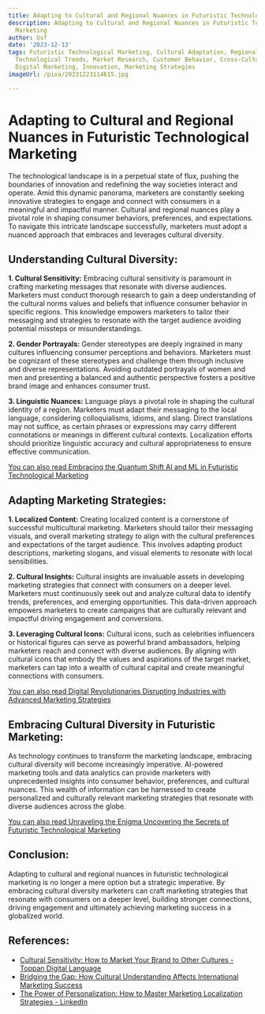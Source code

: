 ```yaml
---
title: Adapting to Cultural and Regional Nuances in Futuristic Technological Marketing
description: Adapting to Cultural and Regional Nuances in Futuristic Technological
  Marketing
author: Usf
date: '2023-12-13'
tags: Futuristic Technological Marketing, Cultural Adaptation, Regional Marketing,
  Technological Trends, Market Research, Customer Behavior, Cross-Cultural Marketing,
  Digital Marketing, Innovation, Marketing Strategies
imageUrl: /pixa/20231223114615.jpg

---
```

# **Adapting to Cultural and Regional Nuances in Futuristic Technological Marketing**

The  technological landscape is in  a perpetual state of flux, pushing  the boundaries  of innovation and redefining the way societies interact and operate. Amid this dynamic panorama, marketers are constantly seeking innovative  strategies to engage and  connect with consumers in a meaningful and impactful manner. Cultural and regional nuances play a pivotal role in shaping consumer behaviors, preferences, and expectations. To navigate this  intricate landscape successfully, marketers must adopt a nuanced approach that embraces  and leverages cultural diversity.

## **Understanding  Cultural  Diversity:**

**1. Cultural Sensitivity:** Embracing cultural sensitivity is paramount in crafting marketing messages that resonate with diverse audiences. Marketers must conduct thorough research  to gain  a deep  understanding of the cultural  norms values and beliefs that influence consumer behavior in specific regions. This knowledge empowers marketers to tailor their messaging and strategies  to resonate with the target audience avoiding potential missteps or misunderstandings.

**2. Gender Portrayals:**  Gender stereotypes are deeply ingrained in many cultures influencing consumer perceptions and behaviors. Marketers must be cognizant of these stereotypes and challenge them through inclusive and diverse representations. Avoiding outdated  portrayals  of women and men and presenting a balanced and authentic perspective fosters a positive brand image and enhances  consumer trust.

**3. Linguistic Nuances:** Language plays a pivotal role in shaping the cultural identity  of a region. Marketers  must adapt  their messaging to the local language, considering colloquialisms, idioms, and slang. Direct translations may not suffice, as certain phrases or expressions may carry different connotations  or meanings in different cultural contexts.  Localization efforts should prioritize linguistic accuracy and cultural appropriateness to ensure effective communication.

[You can  also read Embracing the Quantum Shift AI and ML in Futuristic Technological  Marketing](Embracing%20the%20Quantum%20Shift%20AI%20and%20ML%20in%20Futuristic%20Technological%20Marketing)


## **Adapting Marketing Strategies:**

**1. Localized Content:** Creating localized content  is a cornerstone of successful multicultural marketing.  Marketers should tailor their messaging visuals, and overall marketing strategy to align with the  cultural preferences and expectations of the target audience. This involves adapting product descriptions, marketing slogans, and visual elements to resonate with local sensibilities.

**2. Cultural Insights:** Cultural insights are invaluable assets in developing marketing  strategies that connect with consumers on a deeper level. Marketers  must continuously seek out and analyze cultural data to  identify trends, preferences, and emerging opportunities. This data-driven approach empowers marketers to  create campaigns that are culturally relevant and  impactful driving engagement and conversions.

**3. Leveraging  Cultural Icons:** Cultural icons, such as celebrities influencers or historical figures can serve as powerful brand ambassadors, helping marketers reach and connect with diverse audiences. By aligning with cultural icons that embody the values  and aspirations of the target market,  marketers can  tap  into a wealth of cultural capital and create meaningful connections with consumers.

[You can also read  Digital  Revolutionaries Disrupting  Industries  with Advanced Marketing Strategies](Digital%20Revolutionaries%20Disrupting%20Industries%20with%20Advanced%20Marketing%20Strategies)


## **Embracing Cultural Diversity in  Futuristic Marketing:**

As  technology  continues to transform the marketing  landscape, embracing cultural diversity will become increasingly imperative. AI-powered marketing tools  and data analytics can provide marketers with unprecedented insights into consumer behavior, preferences, and cultural nuances. This  wealth of information can be harnessed to create personalized and culturally relevant marketing  strategies that resonate with diverse audiences  across the globe.

[You  can also read Unraveling the Enigma Uncovering the Secrets of Futuristic Technological  Marketing](Unraveling%20the%20Enigma%20Uncovering%20the%20Secrets%20of%20Futuristic%20Technological%20Marketing)


## **Conclusion:**

Adapting to cultural and regional nuances in futuristic technological marketing is no longer a mere option but a strategic imperative. By  embracing cultural diversity marketers  can craft marketing strategies that resonate with consumers on a deeper  level, building stronger connections, driving engagement and ultimately achieving marketing success in a  globalized world.

## References:
- [Cultural Sensitivity: How to Market Your Brand to Other Cultures - Toppan Digital Language](https://toppandigital.com/us/blog-usa/cultural-sensitivity-market-brand-cultures/)
- [Bridging the Gap: How Cultural Understanding Affects International Marketing Success](https://www.linkedin.com/pulse/bridging-gap-how-cultural-understanding-affects-success-sannino)
- [The Power of Personalization: How to Master Marketing Localization Strategies - LinkedIn](https://www.linkedin.com/pulse/power-personalization-how-master-marketing-localization-strategies)
